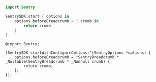 ```swift {tabTitle:"Swift"}
import Sentry

SentrySDK.start { options in
    options.beforeBreadcrumb = { crumb in
        return crumb
    }
}
```

```objc {tabTitle:"Objective-C"}
@import Sentry;

[SentrySDK startWithConfigureOptions:^(SentryOptions *options) {
    options.beforeBreadcrumb = ^SentryBreadcrumb * _Nullable(SentryBreadcrumb * _Nonnull crumb) {
        return crumb;
    };
}];
```

